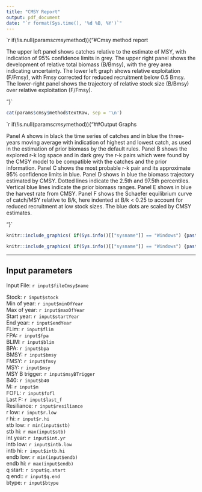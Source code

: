 ```yaml
---
title: "CMSY Report"
output: pdf_document
date: "`r format(Sys.time(), '%d %B, %Y')`"
---
```


`r if(!is.null(params$cmsy$method)){"#Cmsy method report

The upper left panel shows catches relative to the estimate of MSY, with indication of 95% confidence limits in grey. The upper right panel shows the development of relative total biomass (B/Bmsy), with the grey area indicating uncertainty. The lower left graph shows relative exploitation (F/Fmsy), with Fmsy corrected for reduced recruitment below 0.5 Bmsy. The lower-right panel shows the trajectory of relative stock size (B/Bmsy) over relative exploitation (F/Fmsy).

"}`

```r
cat(params$cmsy$method$textRaw, sep = '\n')
```
`r if(!is.null(params$cmsy$method)){"##Output Graphs

Panel A shows in black the time series of catches and in blue the three-years moving average with indication of highest and lowest catch, as used in the estimation of prior biomass by the default rules. Panel B shows the explored r-k log space and in dark grey the r-k pairs which were found by the CMSY model to be compatible with the catches and the prior information. Panel C shows the most probable r-k pair and its approximate 95% confidence limits in blue. Panel D shows in blue the biomass trajectory estimated by CMSY. Dotted lines indicate the 2.5th and 97.5th percentiles. Vertical blue lines indicate the prior biomass ranges. Panel E shows in blue the harvest rate from CMSY. Panel F shows the Schaefer equilibrium curve of catch/MSY relative to B/k, here indented at B/k < 0.25 to account for reduced recruitment at low stock sizes. The blue dots are scaled by CMSY estimates.

"}`
```r
knitr::include_graphics( if(Sys.info()[["sysname"]] == "Windows") {paste(gsub("\\\\", "/", params$cmsy$method$analisysChart)) } else { paste(params$cmsy$method$analisysChart)} )
```

```r
knitr::include_graphics( if(Sys.info()[["sysname"]] == "Windows") {paste(gsub("\\\\", "/", params$cmsy$method$managementChart)) } else { paste(params$cmsy$method$managementChart) } )
```

******
## Input parameters  
Input File: `r input$fileCmsy$name`  
  
Stock: `r input$stock`  
Min of year: `r input$minOfYear`  
Max of year: `r input$maxOfYear`  
Start year: `r input$startYear`  
End year: `r input$endYear`  
FLim: `r input$flim`  
FPA: `r input$fpa`  
BLIM: `r input$blim`  
BPA: `r input$bpa`  
BMSY: `r input$bmsy`  
FMSY: `r input$fmsy`  
MSY: `r input$msy`  
MSY B trigger: `r input$msyBTrigger`  
B40: `r input$b40`  
M: `r input$m`  
FOFL: `r input$fofl`  
Last F: `r input$last_f`  
Resiliance: `r input$resiliance`  
r low: `r input$r.low`  
r hi: `r input$r.hi`  
stb low: `r min(input$stb)`  
stb hi: `r max(input$stb)`  
int year: `r input$int.yr`  
intb low: `r input$intb.low`  
intb hi: `r input$intb.hi`  
endb low: `r min(input$endb)`  
endb hi: `r max(input$endb)`  
q start: `r input$q.start`  
q end:: `r input$q.end`  
btype: `r input$btype`  

